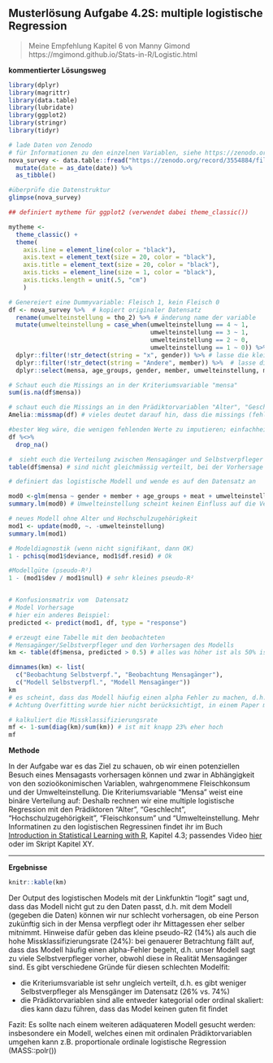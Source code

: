 ## Musterlösung Aufgabe 4.2S: multiple logistische Regression
> Meine Empfehlung Kapitel 6 von Manny Gimond https://mgimond.github.io/Stats-in-R/Logistic.html

**kommentierter Lösungsweg**
```r

library(dplyr)
library(magrittr)
library(data.table)
library(lubridate)
library(ggplot2)
library(stringr)
library(tidyr)

# lade Daten von Zenodo
# für Informationen zu den einzelnen Variablen, siehe https://zenodo.org/record/3554884/files/2020_ZHAW_vonRickenbach_Variablen_cleaned_recoded_survey_dataset_anonym_NOVANIMAL.pdf?download=1
nova_survey <- data.table::fread("https://zenodo.org/record/3554884/files/2019_ZHAW_vonRickenbach_cleaned_recorded_survey_dataset_NOVANIMAL_anonym.csv?download=1", sep = ";", encoding = "Latin-1") %>% 
  mutate(date = as_date(date)) %>% 
  as_tibble()

#überprüfe die Datenstruktur
glimpse(nova_survey)

## definiert mytheme für ggplot2 (verwendet dabei theme_classic())

mytheme <- 
  theme_classic() + 
  theme(
    axis.line = element_line(color = "black"), 
    axis.text = element_text(size = 20, color = "black"), 
    axis.title = element_text(size = 20, color = "black"), 
    axis.ticks = element_line(size = 1, color = "black"), 
    axis.ticks.length = unit(.5, "cm")
    )

```


```r

# Genereiert eine Dummyvariable: Fleisch 1, kein Fleisch 0
df <- nova_survey %>%  # kopiert originaler Datensatz
  rename(umwelteinstellung = tho_2) %>% # änderung name der variable
  mutate(umwelteinstellung = case_when(umwelteinstellung == 4 ~ 1,
                                       umwelteinstellung == 3 ~ 1,
                                       umwelteinstellung == 2 ~ 0, 
                                       umwelteinstellung == 1 ~ 0)) %>% 
  dplyr::filter(!str_detect(string = "x", gender)) %>% # lasse die kleine Gruppe mit x weg
  dplyr::filter(!str_detect(string = "Andere", member)) %>%  # lasse die kleine Gruppe "andere" weg
  dplyr::select(mensa, age_groups, gender, member, umwelteinstellung, meat) # wähle nur die relevanten variablen aus

# Schaut euch die Missings an in der Kriteriumsvariable "mensa"
sum(is.na(df$mensa))

# schaut euch die Missings an in den Prädiktorvariablen "Alter", "Geschlecht", "Hochschulzugehörigkeit", "umwelteinstellung"
Amelia::missmap(df) # vieles deutet darauf hin, dass die missings (fehlende Werte) zufällig zustande gekommen sind (sog. MCAR); für mehr Informationen: https://uvastatlab.github.io/2019/05/01/getting-started-with-multiple-imputation-in-r/

#bester Weg wäre, die wenigen fehlenden Werte zu imputieren; einfachheitshalber löschen wir sie aber :)
df %<>%
  drop_na()

#  sieht euch die Verteilung zwischen Mensagänger und Selbstverpfleger an 
table(df$mensa) # sind nicht gleichmässig verteilt, bei der Vorhersage müssen wir das berücksichtigen

# definiert das logistische Modell und wende es auf den Datensatz an

mod0 <-glm(mensa ~ gender + member + age_groups + meat + umwelteinstellung, data = df, binomial("logit"))
summary.lm(mod0) # Umwelteinstellung scheint keinen Einfluss auf die Verpflegung zu haben, gegeben die Daten

# neues Modell ohne Alter und Hochschulzugehörigkeit
mod1 <- update(mod0, ~. -umwelteinstellung)
summary.lm(mod1)

# Modeldiagnostik (wenn nicht signifikant, dann OK)
1 - pchisq(mod1$deviance, mod1$df.resid) # Ok

#Modellgüte (pseudo-R²)
1 - (mod1$dev / mod1$null) # sehr kleines pseudo-R² 


# Konfusionsmatrix vom  Datensatz
# Model Vorhersage
# hier ein anderes Beispiel: 
predicted <- predict(mod1, df, type = "response")

# erzeugt eine Tabelle mit den beobachteten
# Mensagänger/Selbstverpfleger und den Vorhersagen des Modells
km <- table(df$mensa, predicted > 0.5) # alles was höher ist als 50% ist kommt in die Kategorie Mensagänger

dimnames(km) <- list(
  c("Beobachtung Selbstverpf.", "Beobachtung Mensagänger"),
  c("Modell Selbstverpfl.", "Modell Mensagänger"))
km
# es scheint, dass das Modell häufig einen alpha Fehler zu machen, d.h. es das Modell hat keine hohe Spezifizität: konkret werden viele Selbstverpfleger als Mensagänger vorhergesagt resp. klassifiziert. Dafür gibt es mehere Gründe: 1) die Kriteriumsvariable ist sehr ungleich verteilt, d.h. es gibt weniger Selbstverpfleger als Mensgänger im Datensatz 2) Overfitting des Modells auf die Daten 3) Falsches Modell
# Achtung Overfitting wurde hier nicht berücksichtigt, in einem Paper müsste hier noch einen Validierungstest gemacht werden z.B. test-train Cross-Validation oder k fold Cross-Validation 

# kalkuliert die Missklassifizierungsrate 
mf <- 1-sum(diag(km)/sum(km)) # ist mit knapp 23% eher hoch
mf


```


**Methode**

In der Aufgabe war es das Ziel zu schauen, ob wir einen potenziellen Besuch eines Mensagasts vorhersagen können und zwar in Abhängigkeit von den sozioökonimischen Variablen, wahrgenommene Fleischkonsum und der Umwelteinstellung. Die Kriteriumsvariable "Mensa" weist eine binäre Verteilung auf: Deshalb rechnen wir eine multiple logistische Regression mit den Prädiktoren “Alter”, “Geschlecht”, “Hochschulzugehörigkeit”, "Fleischkonsum" und "Umwelteinstellung. Mehr Informatinen zu den logistischen Regressinen findet ihr im Buch [Introduction in Statistical Learning with R](http://faculty.marshall.usc.edu/gareth-james/ISL/ISLR%20Seventh%20Printing.pdf), Kapitel 4.3; passendes Video [hier](https://www.youtube.com/watch?v=31Q5FGRnxt4&list=PL5-da3qGB5IC4vaDba5ClatUmFppXLAhE&index=2) oder im Skript Kapitel XY.



*******


**Ergebnisse**


```r
knitr::kable(km)
```


Der Output des logistischen Models mit der Linkfunktin "logit" sagt und, dass das Modell nicht gut zu den Daten passt, d.h. mit dem Modell (gegeben die Daten) können wir nur schlecht vorhersagen, ob eine Person zukünftig sich in der Mensa verpflegt oder ihr Mittagessen eher selber mitnimmt. Hinweise dafür geben das kleine pseudo-R2 (14%) als auch die hohe Missklassifizierungsrate (24%): bei genauerer Betrachtung fällt auf, dass das Modell häufig einen alpha-Fehler begeht, d.h. unser Modell sagt zu viele Selbstverpfleger vorher, obwohl diese in Realität Mensagänger sind. 
Es gibt verschiedene Gründe für diesen schlechten Modelfit:

* die Kriteriumsvariable ist sehr ungleich verteilt, d.h. es gibt weniger Selbstverpfleger als Mensgänger im Datensatz (26% vs. 74%)
* die Prädiktorvariablen sind alle entweder kategorial oder ordinal skaliert: dies kann dazu führen, dass das Model keinen guten fit findet 

Fazit: Es sollte nach einem weiteren adäquateren Modell gesucht werden: insbesondere ein Modell, welches einen mit ordinalen Prädiktorvariablen umgehen kann z.B. proportionale ordinale logistische Regression (MASS::polr())



































